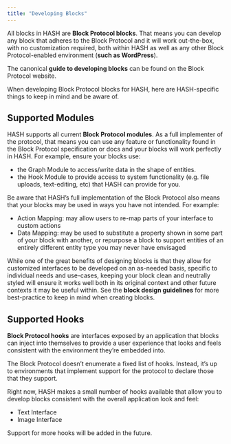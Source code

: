 ```yaml
---
title: "Developing Blocks"
---
```


All blocks in HASH are **Block Protocol blocks**. That means you can develop any block that adheres to the Block Protocol and it will work out-the-box, with no customization required, both within HASH as well as any other Block Protocol-enabled environment (**such as WordPress**).

The canonical **guide to developing blocks** can be found on the Block Protocol website.

When developing Block Protocol blocks for HASH, here are HASH-specific things to keep in mind and be aware of.

## Supported Modules

HASH supports all current **Block Protocol modules**. As a full implementer of the protocol, that means you can use any feature or functionality found in the Block Protocol specification or docs and your blocks will work perfectly in HASH. For example, ensure your blocks use:

- the Graph Module to access/write data in the shape of entities.
- the Hook Module to provide access to system functionality (e.g. file uploads, text-editing, etc) that HASH can provide for you.

Be aware that HASH’s full implementation of the Block Protocol also means that your blocks may be used in ways you have not intended. For example:

- Action Mapping: may allow users to re-map parts of your interface to custom actions
- Data Mapping: may be used to substitute a property shown in some part of your block with another, or repurpose a block to support entities of an entirely different entity type you may never have envisaged

While one of the great benefits of designing blocks is that they allow for customized interfaces to be developed on an as-needed basis, specific to individual needs and use-cases, keeping your block clean and neutrally styled will ensure it works well both in its original context and other future contexts it may be useful within. See the **block design guidelines** for more best-practice to keep in mind when creating blocks.

## Supported Hooks

**Block Protocol hooks** are interfaces exposed by an application that blocks can inject into themselves to provide a user experience that looks and feels consistent with the environment they’re embedded into.

The Block Protocol doesn’t enumerate a fixed list of hooks. Instead, it’s up to environments that implement support for the protocol to declare those that they support.

Right now, HASH makes a small number of hooks available that allow you to develop blocks consistent with the overall application look and feel:

- Text Interface
- Image Interface

Support for more hooks will be added in the future.
